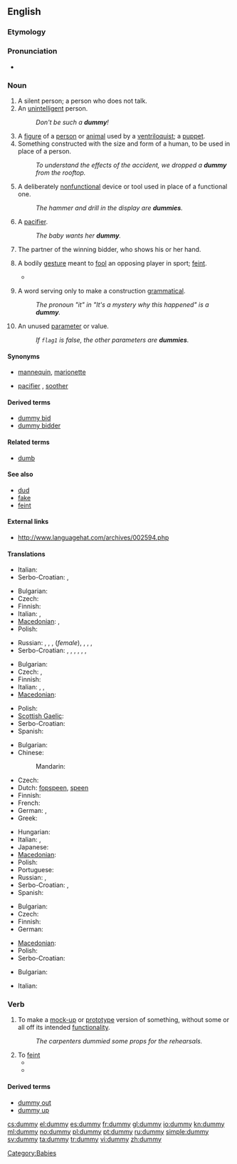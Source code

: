 ==English==

===Etymology===
{{etystub}}

===Pronunciation===
* {{rhymes|ʌmi}}

===Noun===
{{en-noun|dummies}}

# A silent person; a person who does not talk.
# An [[unintelligent]] person.
#: ''Don't be such a '''dummy'''!''
# A [[figure]] of a [[person]] or [[animal]] used by a [[ventriloquist]]; a [[puppet]].
# Something constructed with the size and form of a human, to be used in place of a person.
#: ''To understand the effects of the accident, we dropped a '''dummy''' from the rooftop.''
# A deliberately [[nonfunctional]] device or tool used in place of a functional one.
#: ''The hammer and drill in the display are '''dummies'''.''
# {{Australia|New Zealand|British}} A [[pacifier]].
#: ''The baby wants her '''dummy'''.''
# {{bridge}} The partner of the winning bidder, who shows his or her hand.
# {{UK}} A bodily [[gesture]] meant to [[fool]] an opposing player in sport; [[feint]].
#* {{quote-news
|year=2011
|date=January 12
|author=Saj Chowdhury 
|title=Liverpool 2 - 1 Liverpool
|work=BBC
|url=http://news.bbc.co.uk/sport2/hi/football/eng_prem/9345343.stm
|page=
|passage=Raul Meireles was the victim of the home side's hustling on this occasion giving the ball away to the impressive David Vaughan who slipped in Taylor-Fletcher. The striker sold Daniel Agger with the best '''dummy''' of the night before placing his shot past keeper Pepe Reina.}}
# {{linguistics}} A word serving only to make a construction [[grammatical]].
#: ''The pronoun "it" in "It's a mystery why this happened" is a '''dummy'''.''
# {{programming}} An unused [[parameter]] or value.
#: ''If <code>flag1</code> is false, the other parameters are '''dummies'''.''

====Synonyms====
* {{sense|a thing in the form of a person}} [[mannequin]], [[marionette]]
* {{sense|a pacifier}} [[pacifier]] {{italbrac|US}}, [[soother]] {{italbrac|Canada}}

====Derived terms====
* [[dummy bid]]
* [[dummy bidder]]

====Related terms====
* [[dumb]]

====See also====
* [[dud]]
* [[fake]]
* [[feint]]

====External links====
* http://www.languagehat.com/archives/002594.php

====Translations====
{{trans-top|a silent person}}
* Italian: {{t|it|taciturno}}
* Serbo-Croatian: {{t|sh|mučaljivac|xs=Serbo-Croatian}},  {{t|sh|mutavac|xs=Serbo-Croatian}}
{{trans-mid}}
{{trans-bottom}}

{{trans-top|an unintelligent person}}
* Bulgarian: {{t|bg|тъпак|m}}
* Czech: {{t-|cs|hlupák|m}}
* Finnish: {{t+|fi|tollo}}
* Italian: {{t+|it|stupido|m}}, {{t+|it|it|m|alt=scemo}}
* [[Macedonian]]: {{t-|mk|глупак|m|tr=glúpak}},  {{t|mk|глупачка|f|tr=glúpačka}}
* Polish: {{t+|pl|głupek|m}}
{{trans-mid}}
* Russian: {{t+|ru|дурак|m|tr=durák}},  {{t+|ru|глупец|m|tr=glupéc}},  {{t|ru|дурень|m|tr=dúren'}},  {{t+|ru|дура|f|tr=dúra}} (''female''),  {{t|ru|болван|m|tr=bolván}},  {{t+|ru|чайник|m|tr=čájnik}},  {{t|ru|тупица|m|f|tr=tupíca}},  {{t|ru|бестолочь|f|tr=béstoloč'}}
* Serbo-Croatian: {{t|sh|glupan|xs=Serbo-Croatian}},  {{t|sh|budala|xs=Serbo-Croatian}},  {{t|sh|blesan|xs=Serbo-Croatian}},  {{t|sh|tupan|xs=Serbo-Croatian}},  {{t|sh|tupavac|xs=Serbo-Croatian}},  {{t|sh|blentavac|xs=Serbo-Croatian}},  {{t|sh|blento|xs=Serbo-Croatian}}
{{trans-bottom}}

{{trans-top|something constructed with the size and form of a human}}
* Bulgarian: {{t|bg|манекен|m}}
* Czech: {{t|cs|figurína|f}},  {{t|cs|panák|m}}
* Finnish: {{t-|fi|mallinukke}}
* Italian: {{t-|it|manichino|m}}, {{t|it|sagoma|f}}, {{t|it|fantoccio|m}}
* [[Macedonian]]: {{t-|mk|кукла|f|tr=kúkla}}
{{trans-mid}}
* Polish: {{t+|pl|manekin|m}}
* [[Scottish Gaelic]]: {{qualifier|female}} {{t-|gd|breugag|f|xs=Scottish Gaelic}}
* Serbo-Croatian: {{t|sh|maneken|xs=Serbo-Croatian}}
* Spanish: {{t+|es|maniquí|m}}
{{trans-bottom}}

{{trans-top|a pacifier}}
* Bulgarian: {{t|bg|залъгалка|f}}
* Chinese:
*: Mandarin: {{t-|cmn|奶嘴|tr=nǎizuǐ|sc=Hani}}
* Czech: {{t-|cs|dudlík|m}}
* Dutch: [[fopspeen]], [[speen]] {{m}}
* Finnish: {{t+|fi|tutti}}
* French: {{t+|fr|suce}}
* German: {{t+|de|Schnuller|m}},  {{t|de|Beruhigungssauger|m}}
* Greek: {{t+|el|πιπίλα|f|tr=pipila}}
{{trans-mid}}
* Hungarian: {{t-|hu|cumi}}
* Italian: {{t+|it|ciuccio|m}}, {{t|it|ciucciotto|m}}
* Japanese: {{t-|ja|おしゃぶり|tr=o-shaburi}}
* [[Macedonian]]: {{t|mk|цуцла|f|tr=cúcla}}
* Polish: {{t+|pl|smoczek|m}}
* Portuguese: {{t|pt|Chupeta|f}}
* Russian: {{t|ru|соска|f|tr=sóska}}, {{t|ru|пустышка|f|tr=pustýška}}
* Serbo-Croatian: {{t|sh|duda varalica|xs=Serbo-Croatian}},  {{t|sh|cucla|xs=Serbo-Croatian}}
* Spanish: {{t-|es|chupete|m}}
{{trans-bottom}}

{{trans-top|nonfunctional device or tool used in place of a functional one}}
* Bulgarian: {{t|bg|бутафория|f}}
* Czech: {{t-|cs|atrapa|f}}
* Finnish: {{t+|fi|malli}}
* German: {{t+|de|Attrappe|f}}
{{trans-mid}}
* [[Macedonian]]: {{t|mk|макета|f|tr=makéta}}
* Polish: {{t-|pl|atrapa|f}}
* Serbo-Croatian: {{t|sh|atrapa|xs=Serbo-Croatian}}
{{trans-bottom}}

{{trans-top|{{bridge}} The partner of the winning bidder, who shows his or her hand.}}
* Bulgarian: {{t+|bg|мор}}
{{trans-mid}}
* Italian: {{t|it|morto|m}}
{{trans-bottom}}

===Verb===
{{en-verb|dummies|dummying|dummied}}

# To make a [[mock-up]] or [[prototype]] version of something, without some or all off its intended [[functionality]].
#: ''The carpenters dummied some props for the rehearsals.''
# To [[feint]]
#* {{quote-news
|year=2011
|date=February 1
|author=Mandeep Sanghera 
|title=Man Utd   3 - 1   Aston Villa
|work=BBC
|url=http://news.bbc.co.uk/sport2/hi/football/eng_prem/9379942.stm
|page=
|passage=The more glamorous qualities usually associated with him are skill and pace and he used those to race on to a ball across him and '''dummy''' a defender before having a right-foot shot saved. }}
#* {{quote-news
|year=2011
|date=January 15
|author=Kevin Darling
|title=West Ham 0 - 3 Arsenal
|work=BBC
|url=http://news.bbc.co.uk/sport2/hi/football/eng_prem/9359364.stm
|page=
|passage=For the first, the 30-year-old allowed Walcott space on the right to send in a pass that was expertly '''dummied''' by Samir Nasri, allowing Van Persie to swivel and smash right-footed past Robert Green. }}


====Derived terms====
* [[dummy out]]
* [[dummy up]]

[[Category:Babies]]

[[cs:dummy]]
[[el:dummy]]
[[es:dummy]]
[[fr:dummy]]
[[gl:dummy]]
[[io:dummy]]
[[kn:dummy]]
[[ml:dummy]]
[[no:dummy]]
[[pl:dummy]]
[[pt:dummy]]
[[ru:dummy]]
[[simple:dummy]]
[[sv:dummy]]
[[ta:dummy]]
[[tr:dummy]]
[[vi:dummy]]
[[zh:dummy]]